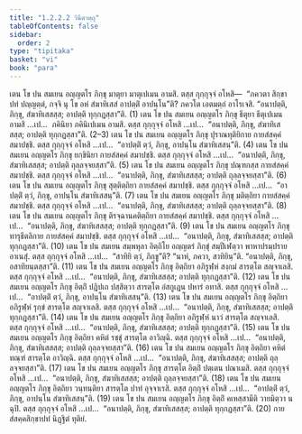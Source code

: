 ```yaml
---
title: "1.2.2.2 วินีตวตฺถุ"
tableOfContents: false
sidebar:
  order: 2
type: "tipitaka"
basket: "vi"
book: "para"
---
```



<DynamicBreadcrumb />

<Division number="281" book="para" e="ch" v="1" p="184">

<Paragraph number="1113" book="para">
เตน โข ปน สมเยน อญฺญตโร ภิกฺขุ มาตุยา มาตุเปเมน อามสิ. ตสฺส กุกฺกุจฺจํ อโหสิ—  “ภควตา สิกฺขาปทํ ปญฺญตฺตํ, กจฺจิ นุ โข อหํ สํฆาทิเสสํ อาปตฺติํ อาปนฺโน”ติ? ภควโต เอตมตฺถํ อาโรเจสิ. “อนาปตฺติ, ภิกฺขุ, สํฆาทิเสสสฺส; อาปตฺติ ทุกฺกฏสฺสา”ติ. (1)
</Paragraph>

<Paragraph number="1114" book="para">
เตน โข ปน สมเยน อญฺญตโร ภิกฺขุ ธีตุยา ธีตุเปเมน อามสิ …เป…  ภคินิยา ภคินิเปเมน อามสิ. ตสฺส กุกฺกุจฺจํ อโหสิ …เป…  “อนาปตฺติ, ภิกฺขุ, สํฆาทิเสสสฺส; อาปตฺติ ทุกฺกฏสฺสา”ติ. (2–3)
</Paragraph>

<Paragraph number="1115" book="para">
เตน โข ปน สมเยน อญฺญตโร ภิกฺขุ ปุราณทุติยิกาย กายสํสคฺคํ สมาปชฺชิ. ตสฺส กุกฺกุจฺจํ อโหสิ …เป…  “อาปตฺติํ ตฺวํ, ภิกฺขุ, อาปนฺโน สํฆาทิเสสนฺ”ติ. (4)
</Paragraph>

<Paragraph number="1116" book="para">
เตน โข ปน สมเยน อญฺญตโร ภิกฺขุ ยกฺขินิยา กายสํสคฺคํ สมาปชฺชิ. ตสฺส กุกฺกุจฺจํ อโหสิ …เป…  “อนาปตฺติ, ภิกฺขุ, สํฆาทิเสสสฺส; อาปตฺติ ถุลฺลจฺจยสฺสา”ติ. (5)
</Paragraph>

<Paragraph number="1117" book="para">
เตน โข ปน สมเยน อญฺญตโร ภิกฺขุ ปณฺฑกสฺส กายสํสคฺคํ สมาปชฺชิ. ตสฺส กุกฺกุจฺจํ อโหสิ …เป…  “อนาปตฺติ, ภิกฺขุ, สํฆาทิเสสสฺส; อาปตฺติ ถุลฺลจฺจยสฺสา”ติ. (6)
</Paragraph>

<Paragraph number="1118" book="para">
เตน โข ปน สมเยน อญฺญตโร ภิกฺขุ สุตฺติตฺถิยา กายสํสคฺคํ สมาปชฺชิ. ตสฺส กุกฺกุจฺจํ อโหสิ …เป…  “อาปตฺติํ ตฺวํ, ภิกฺขุ, อาปนฺโน สํฆาทิเสสนฺ”ติ. (7)
</Paragraph>

<Paragraph number="1119" book="para">
เตน โข ปน สมเยน อญฺญตโร ภิกฺขุ มติตฺถิยา กายสํสคฺคํ สมาปชฺชิ. ตสฺส กุกฺกุจฺจํ อโหสิ …เป…  “อนาปตฺติ, ภิกฺขุ, สํฆาทิเสสสฺส; อาปตฺติ ถุลฺลจฺจยสฺสา”ติ. (8)
</Paragraph>

<Paragraph number="1120" book="para">
เตน โข ปน สมเยน อญฺญตโร ภิกฺขุ ติรจฺฉานคติตฺถิยา กายสํสคฺคํ สมาปชฺชิ. ตสฺส กุกฺกุจฺจํ อโหสิ …เป…  “อนาปตฺติ, ภิกฺขุ, สํฆาทิเสสสฺส; อาปตฺติ ทุกฺกฏสฺสา”ติ. (9)
</Paragraph>

<Paragraph number="1121" book="para">
เตน โข ปน สมเยน อญฺญตโร ภิกฺขุ ทารุธีตลิกาย กายสํสคฺคํ สมาปชฺชิ. ตสฺส กุกฺกุจฺจํ อโหสิ …เป…  “อนาปตฺติ, ภิกฺขุ, สํฆาทิเสสสฺส; อาปตฺติ ทุกฺกฏสฺสา”ติ. (10)
</Paragraph>

</Division>
<Division number="282" book="para" e="ch" v="1" p="185">

<Paragraph number="1122" book="para">
เตน โข ปน สมเยน สมฺพหุลา อิตฺถิโย อญฺญตรํ ภิกฺขุํ สมฺปีเฬตฺวา พาหาปรมฺปราย อาเนสุํ. ตสฺส กุกฺกุจฺจํ อโหสิ …เป…  “สาทิยิ ตฺวํ, ภิกฺขู”ติ? “นาหํ, ภควา, สาทิยินฺ”ติ. “อนาปตฺติ, ภิกฺขุ, อสาทิยนฺตสฺสา”ติ. (11)
</Paragraph>

<Paragraph number="1123" book="para">
เตน โข ปน สมเยน อญฺญตโร ภิกฺขุ อิตฺถิยา อภิรูฬฺหํ สงฺกมํ สารตฺโต สญฺจาเลสิ. ตสฺส กุกฺกุจฺจํ อโหสิ …เป…  “อนาปตฺติ, ภิกฺขุ, สํฆาทิเสสสฺส; อาปตฺติ ทุกฺกฏสฺสา”ติ. (12)
</Paragraph>

<Paragraph number="1124" book="para">
เตน โข ปน สมเยน อญฺญตโร ภิกฺขุ อิตฺถิํ ปฏิปเถ ปสฺสิตฺวา สารตฺโต อํสกูเฏน ปหารํ อทาสิ. ตสฺส กุกฺกุจฺจํ อโหสิ …เป…  “อาปตฺติํ ตฺวํ, ภิกฺขุ, อาปนฺโน สํฆาทิเสสนฺ”ติ. (13)
</Paragraph>

<Paragraph number="1125" book="para">
เตน โข ปน สมเยน อญฺญตโร ภิกฺขุ อิตฺถิยา อภิรูฬฺหํ รุกฺขํ สารตฺโต สญฺจาเลสิ. ตสฺส กุกฺกุจฺจํ อโหสิ …เป…  “อนาปตฺติ, ภิกฺขุ, สํฆาทิเสสสฺส; อาปตฺติ ทุกฺกฏสฺสา”ติ. (14)
</Paragraph>

<Paragraph number="1126" book="para">
เตน โข ปน สมเยน อญฺญตโร ภิกฺขุ อิตฺถิยา อภิรูฬฺหํ นาวํ สารตฺโต สญฺจาเลสิ. ตสฺส กุกฺกุจฺจํ อโหสิ …เป…  “อนาปตฺติ, ภิกฺขุ, สํฆาทิเสสสฺส; อาปตฺติ ทุกฺกฏสฺสา”ติ. (15)
</Paragraph>

<Paragraph number="1127" book="para">
เตน โข ปน สมเยน อญฺญตโร ภิกฺขุ อิตฺถิยา คหิตํ รชฺชุํ สารตฺโต อาวิญฺฉิ. ตสฺส กุกฺกุจฺจํ อโหสิ …เป…  “อนาปตฺติ, ภิกฺขุ, สํฆาทิเสสสฺส; อาปตฺติ ถุลฺลจฺจยสฺสา”ติ. (16)
</Paragraph>

<Paragraph number="1128" book="para">
เตน โข ปน สมเยน อญฺญตโร ภิกฺขุ อิตฺถิยา คหิตํ ทณฺฑํ สารตฺโต อาวิญฺฉิ. ตสฺส กุกฺกุจฺจํ อโหสิ …เป…  “อนาปตฺติ, ภิกฺขุ, สํฆาทิเสสสฺส; อาปตฺติ ถุลฺลจฺจยสฺสา”ติ. (17)
</Paragraph>

<Paragraph number="1129" book="para">
เตน โข ปน สมเยน อญฺญตโร ภิกฺขุ สารตฺโต อิตฺถิํ ปตฺเตน ปณาเมสิ. ตสฺส กุกฺกุจฺจํ อโหสิ …เป…  “อนาปตฺติ, ภิกฺขุ, สํฆาทิเสสสฺส; อาปตฺติ ถุลฺลจฺจยสฺสา”ติ. (18)
</Paragraph>

<Paragraph number="1130" book="para">
เตน โข ปน สมเยน อญฺญตโร ภิกฺขุ อิตฺถิยา วนฺทนฺติยา สารตฺโต ปาทํ อุจฺจาเรสิ. ตสฺส กุกฺกุจฺจํ อโหสิ …เป…  “อาปตฺติํ ตฺวํ, ภิกฺขุ, อาปนฺโน สํฆาทิเสสนฺ”ติ. (19)
</Paragraph>

<Paragraph number="1131" book="para">
เตน โข ปน สมเยน อญฺญตโร ภิกฺขุ อิตฺถิํ คเหสฺสามีติ วายมิตฺวา น ฉุปิ. ตสฺส กุกฺกุจฺจํ อโหสิ …เป…  “อนาปตฺติ, ภิกฺขุ, สํฆาทิเสสสฺส; อาปตฺติ ทุกฺกฏสฺสา”ติ. (20)

</Paragraph>
</Division>

<Paragraph number="1132" type="center" book="para">
กายสํสคฺคสิกฺขาปทํ นิฏฺฐิตํ ทุติยํ.
</Paragraph>